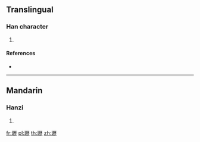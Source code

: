 ==Translingual==

===Han character===
{{Han char|rn=96|rad=玉|as=16|sn=20|four=|canj=MGMHM}}

# {{defn|Han|sort=玉16}}

====References====
* {{Han ref|kx=0745.141|dkj=21335|hdz=21145.150|uh=74D1|ud=29905}}

----

==Mandarin==

===Hanzi===
{{cmn-hanzi|pin=[[lì]] ([[li4]])|wg=li<sup>4</sup>}}

# {{defn|lang=cmn|sort=玉16}}

[[fr:瓑]]
[[pl:瓑]]
[[th:瓑]]
[[zh:瓑]]